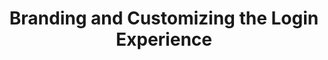 ---
title: "Branding and Customizing the Login Experience"
description: "Customize Zitadel's login UI with your brand, create custom themes, modify email templates, and build white-label experiences"
course: "complete-guide-zitadel"
section: "Customization"
order: 13
publishedAt: 2025-07-10
isDraft: true
authors:
  - rawkode
---